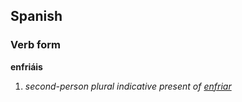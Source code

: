 ==Spanish==
===Verb form===
'''enfriáis'''

# ''second-person plural indicative present of [[enfriar]]''